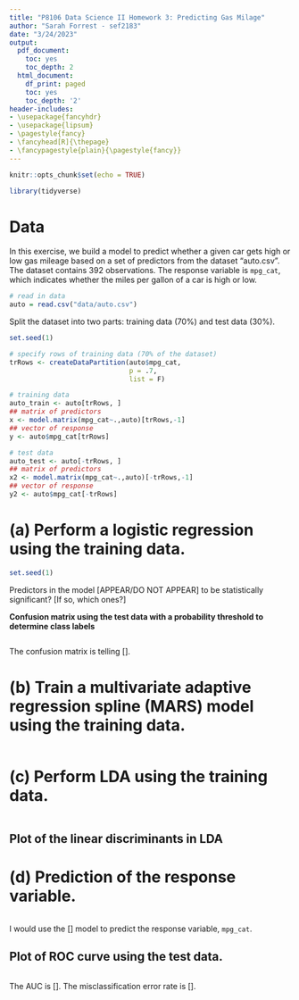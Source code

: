 ```yaml
---
title: "P8106 Data Science II Homework 3: Predicting Gas Milage"
author: "Sarah Forrest - sef2183"
date: "3/24/2023"
output:
  pdf_document:
    toc: yes
    toc_depth: 2
  html_document:
    df_print: paged
    toc: yes
    toc_depth: '2'
header-includes:
- \usepackage{fancyhdr}
- \usepackage{lipsum}
- \pagestyle{fancy}
- \fancyhead[R]{\thepage}
- \fancypagestyle{plain}{\pagestyle{fancy}}
--- 
```


\newpage

```r
knitr::opts_chunk$set(echo = TRUE)
```

```r
library(tidyverse)
```

# Data

In this exercise, we build a model to predict whether a given car gets high or low gas mileage based on a set of predictors from the dataset “auto.csv”. The dataset contains 392 observations. The response variable is `mpg_cat`, which indicates whether the miles per gallon of a car is high or low. 

```r
# read in data
auto = read.csv("data/auto.csv") 
```

Split the dataset into two parts: training data (70%) and test data (30%).

```r
set.seed(1)

# specify rows of training data (70% of the dataset)
trRows <- createDataPartition(auto$mpg_cat, 
                              p = .7,
                              list = F)

# training data
auto_train <- auto[trRows, ]
## matrix of predictors
x <- model.matrix(mpg_cat~.,auto)[trRows,-1]
## vector of response
y <- auto$mpg_cat[trRows]

# test data
auto_test <- auto[-trRows, ]
## matrix of predictors
x2 <- model.matrix(mpg_cat~.,auto)[-trRows,-1]
## vector of response
y2 <- auto$mpg_cat[-trRows]
```

# (a) Perform a logistic regression using the training data.

```r
set.seed(1)
```

Predictors in the model [APPEAR/DO NOT APPEAR] to be statistically significant? [If so, which ones?] 

**Confusion matrix using the test data with a probability threshold to determine class labels**

```r
```

The confusion matrix is telling [].

# (b) Train a multivariate adaptive regression spline (MARS) model using the training data.

```r
```

# (c) Perform LDA using the training data.

```r
```

## Plot of the linear discriminants in LDA

# (d) Prediction of the response variable.

```r
```

I would use the [] model to predict the response variable, `mpg_cat`. 

## Plot of ROC curve using the test data. 

```r
```

The AUC is []. The misclassification error rate is [].